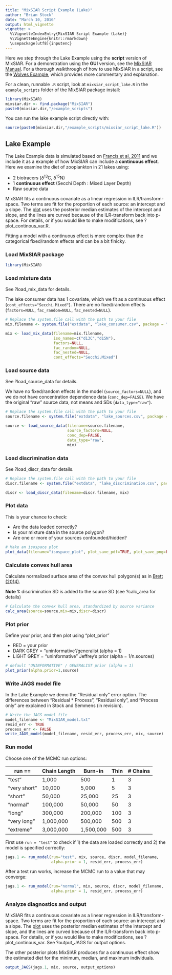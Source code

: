 ```yaml
---
title: "MixSIAR Script Example (Lake)"
author: "Brian Stock"
date: "March 10, 2016"
output: html_vignette
vignette: >
  %\VignetteIndexEntry{MixSIAR Script Example (Lake)}
  %\VignetteEngine{knitr::rmarkdown}
  \usepackage[utf8]{inputenc} 
---
```


Here we step through the Lake Example using the **script** version of MixSIAR. For a demonstration using the **GUI** version, see the [MixSIAR Manual](https://github.com/brianstock/MixSIAR/blob/master/inst/mixsiar_manual_small.pdf). For a thorough walkthrough of how to use MixSIAR in a script, see the [Wolves Example](http://htmlpreview.github.com/?https://github.com/brianstock/MixSIAR/blob/master/inst/doc/wolves_ex.html), which provides more commentary and explanation.

For a clean, runnable `.R` script, look at `mixsiar_script_lake.R` in the `example_scripts` folder of the MixSIAR package install:
```r
library(MixSIAR)
mixsiar.dir <- find.package("MixSIAR")
paste0(mixsiar.dir,"/example_scripts")
```

You can run the lake example script directly with:
```r
source(paste0(mixsiar.dir,"/example_scripts/mixsiar_script_lake.R"))
```

## Lake Example

The Lake Example data is simulated based on [Francis et al. 2011](http://onlinelibrary.wiley.com/doi/10.1111/j.1461-0248.2011.01597.x/full) and we include it as a example of how MixSIAR can include a **continuous effect**. Here we examine the diet of zooplankton in 21 lakes using:

+ 2 biotracers ($\delta^{13}$C, $\delta^{15}$N)
+ 1 **continuous effect** (Secchi Depth : Mixed Layer Depth)
+ Raw source data

MixSIAR fits a continuous covariate as a linear regression in ILR/transform-space. Two terms are fit for the proportion of each source: an intercept and a slope. The [plot](https://github.com/brianstock/MixSIAR/blob/master/Manual/lake_posterior_density_diet_p_Secchi.Mixed.pdf) uses the posterior median estimates of the intercept and slope, and the lines are curved because of the ILR-transform back into p-space. For details, or if you would like to make modifications, see ?plot_continous_var.R.

Fitting a model with a continuous effect is more complex than the categorical fixed/random effects and can be a bit finicky.

### Load MixSIAR package

```r
library(MixSIAR)
```

### Load mixture data

See ?load_mix_data for details.

The lake consumer data has 1 covariate, which we fit as a continuous effect (`cont_effects="Secchi.Mixed"`). There are no fixed/random effects (`factors=NULL`, `fac_random=NULL`, `fac_nested=NULL`).

```r
# Replace the system.file call with the path to your file
mix.filename <- system.file("extdata", "lake_consumer.csv", package = "MixSIAR")

mix <- load_mix_data(filename=mix.filename,
					 iso_names=c("d13C","d15N"),
					 factors=NULL,
					 fac_random=NULL,
					 fac_nested=NULL,
					 cont_effects="Secchi.Mixed")
```

### Load source data

See ?load_source_data for details.

We have no fixed/random effects in the model (`source_factors=NULL`), and we do not have concentration dependence data (`conc_dep=FALSE`). We have the original "raw" source data, not means and SDs (`data_type="raw"`).

```r
# Replace the system.file call with the path to your file
source.filename <- system.file("extdata", "lake_sources.csv", package = "MixSIAR")

source <- load_source_data(filename=source.filename,
						   source_factors=NULL,
						   conc_dep=FALSE,
						   data_type="raw",
						   mix)
```

### Load discrimination data

See ?load_discr_data for details.

```r
# Replace the system.file call with the path to your file
discr.filename <- system.file("extdata", "lake_discrimination.csv", package = "MixSIAR")

discr <- load_discr_data(filename=discr.filename, mix)
```

### Plot data

This is your chance to check:

+ Are the data loaded correctly?
+ Is your mixture data in the source polygon?
+ Are one or more of your sources confounded/hidden?

```r
# Make an isospace plot
plot_data(filename="isospace_plot", plot_save_pdf=TRUE, plot_save_png=FALSE, mix,source,discr)
```

### Calculate convex hull area

Calculate normalized surface area of the convex hull polygon(s) as in [Brett (2014)](https://doi.org/10.3354/meps11017).

**Note 1:** discrimination SD is added to the source SD (see ?calc_area for details)

```r
# Calculate the convex hull area, standardized by source variance
calc_area(source=source,mix=mix,discr=discr)
```

### Plot prior

Define your prior, and then plot using "plot_prior"

+ RED = your prior
+ DARK GREY = "uninformative"/generalist (alpha = 1)
+ LIGHT GREY = "uninformative" Jeffrey's prior (alpha = 1/n.sources)

```r
# default "UNINFORMATIVE" / GENERALIST prior (alpha = 1)
plot_prior(alpha.prior=1,source)
```

### Write JAGS model file
    
In the Lake Example we demo the "Residual only" error option. The differences between "Residual * Process", "Residual only", and "Process only" are explained in Stock and Semmens (in revision).

```r
# Write the JAGS model file
model_filename <- "MixSIAR_model.txt"
resid_err <- TRUE
process_err <- FALSE
write_JAGS_model(model_filename, resid_err, process_err, mix, source)
```

### Run model

Choose one of the MCMC run options:

| run ==  | Chain Length | Burn-in | Thin | # Chains |
| ------------- | ------------- | ------------- | ------------- | ------------- |
| "test" | 1,000 | 500 | 1 | 3 |
| "very short" | 10,000 | 5,000 | 5 | 3 |
| "short" | 50,000 | 25,000 | 25 | 3 |
| "normal" | 100,000 | 50,000 | 50 | 3 |
| "long" | 300,000 | 200,000 | 100 | 3 |
| "very long" | 1,000,000 | 500,000 | 500 | 3 |
| "extreme" | 3,000,000 | 1,500,000 | 500 | 3 |

First use `run = "test"` to check if 1) the data are loaded correctly and 2) the model is specified correctly:
```r
jags.1 <- run_model(run="test", mix, source, discr, model_filename, 
                    alpha.prior = 1, resid_err, process_err)
```

After a test run works, increase the MCMC run to a value that may converge:
```r
jags.1 <- run_model(run="normal", mix, source, discr, model_filename,
                    alpha.prior = 1, resid_err, process_err)
```

### Analyze diagnostics and output

MixSIAR fits a continuous covariate as a linear regression in ILR/transform-space. Two terms are fit for the proportion of each source: an intercept and a slope. The [plot](https://github.com/brianstock/MixSIAR/blob/master/Manual/lake_posterior_density_diet_p_Secchi.Mixed.pdf) uses the posterior median estimates of the intercept and slope, and the lines are curved because of the ILR-transform back into p-space. For details, or if you would like to make modifications, see ?plot_continous_var. See ?output_JAGS for output options.

The other posterior plots MixSIAR produces for a continuous effect show the estimated diet for the minimum, median, and maximum individuals.

```r
output_JAGS(jags.1, mix, source, output_options)
```


